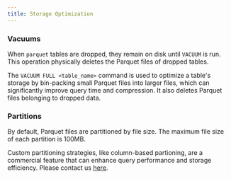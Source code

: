 ```yaml
---
title: Storage Optimization
---
```


### Vacuums

When `parquet` tables are dropped, they remain on disk until `VACUUM` is run. This operation physically
deletes the Parquet files of dropped tables.

The `VACUUM FULL <table_name>` command is used to optimize a table's storage by bin-packing small Parquet
files into larger files, which can significantly improve query time and compression. It also deletes
Parquet files belonging to dropped data.

### Partitions

By default, Parquet files are partitioned by file size. The maximum file size of each partition is 100MB.

Custom partitioning strategies, like column-based partioning, are a commercial feature that can enhance
query performance and storage efficiency. Please contact us [here](mailto:sales@paradedb.com).
